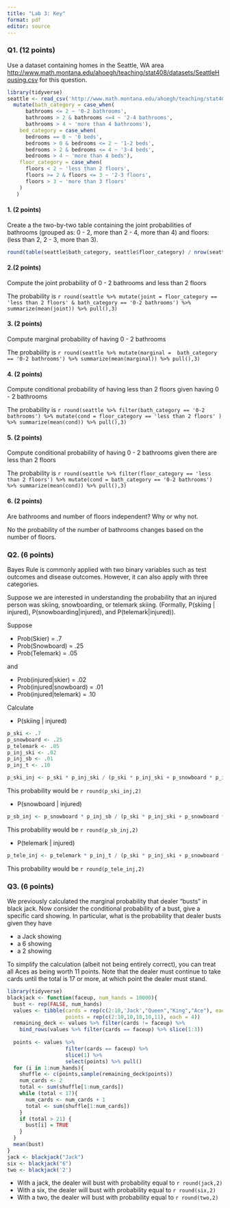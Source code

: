 ```yaml
---
title: "Lab 3: Key"
format: pdf
editor: source
---
```


### Q1. (12 points)

Use a dataset containing homes in the Seattle, WA area [http://www.math.montana.edu/ahoegh/teaching/stat408/datasets/SeattleHousing.csv](http://www.math.montana.edu/ahoegh/teaching/stat408/datasets/SeattleHousing.csv) for this question.

```r
library(tidyverse)
seattle <- read_csv('http://www.math.montana.edu/ahoegh/teaching/stat408/datasets/SeattleHousing.csv') %>%
  mutate(bath_category = case_when(
      bathrooms <= 2 ~ '0-2 bathrooms',
      bathrooms > 2 & bathrooms <=4 ~ '2-4 bathrooms',
      bathrooms > 4 ~ 'more than 4 bathrooms'),
    bed_category = case_when(
      bedrooms == 0 ~ '0 beds',
      bedrooms > 0 & bedrooms <= 2 ~ '1-2 beds',
      bedrooms > 2 & bedrooms <= 4 ~ '3-4 beds',
      bedrooms > 4 ~ 'more than 4 beds'),
    floor_category = case_when(
      floors < 2 ~ 'less than 2 floors',
      floors >= 2 & floors <= 3 ~ '2-3 floors',
      floors > 3 ~ 'more than 3 floors'
    )
   )
```


#### 1. (2 points)

Create a  the two-by-two table containing the joint probabilities of bathrooms (grouped as: 0 - 2, more than 2 - 4, more than 4) and floors:
(less than 2, 2 - 3, more than 3).
```r
round(table(seattle$bath_category, seattle$floor_category) / nrow(seattle), 3)
```

#### 2.(2 points)

Compute the joint probability of 0 - 2 bathrooms and less than 2 floors

The probability is `r round(seattle %>% mutate(joint = floor_category == 'less than 2 floors' & bath_category == '0-2 bathrooms') %>% summarize(mean(joint)) %>% pull(),3)`

#### 3. (2 points)
Compute marginal probability of having 0 - 2 bathrooms 

The probability is `r round(seattle %>% mutate(marginal =  bath_category == '0-2 bathrooms') %>% summarize(mean(marginal)) %>% pull(),3)`

#### 4. (2 points)
Compute conditional probability of having less than 2 floors given having 0 - 2 bathrooms

The probability is `r round(seattle %>% filter(bath_category == '0-2 bathrooms') %>% mutate(cond = floor_category == 'less than 2 floors' ) %>% summarize(mean(cond)) %>% pull(),3)`


#### 5. (2 points)
Compute conditional probability of having 0 - 2 bathrooms given there are less than 2 floors 

The probability is `r round(seattle %>% filter(floor_category == 'less than 2 floors') %>% mutate(cond = bath_category == '0-2 bathrooms') %>% summarize(mean(cond)) %>% pull(),3)`

#### 6. (2 points)
Are bathrooms and number of floors independent? Why or why not.

No the probability of the number of bathrooms changes based on the number of floors.

### Q2. (6 points)

Bayes Rule is commonly applied with two binary variables such as test outcomes and disease outcomes. However, it can also apply with three categories.

Suppose we are interested in understanding the probability that an injured person was skiing, snowboarding, or telemark skiing. (Formally, P(skiing | injured), P(snowboarding|injured), and P(telemark|injured)).

Suppose

- Prob(Skier) = .7
- Prob(Snowboard) = .25
- Prob(Telemark) = .05

and

- Prob(injured|skier) = .02
- Prob(injured|snowboard) = .01
- Prob(injured|telemark) = .10

Calculate

- P(skiing | injured)

```r
p_ski <- .7
p_snowboard <- .25
p_telemark <- .05
p_inj_ski <- .02
p_inj_sb <- .01
p_inj_t <- .10

p_ski_inj <- p_ski * p_inj_ski / (p_ski * p_inj_ski + p_snowboard * p_inj_sb + p_telemark * p_inj_t)

```

This probability would be `r round(p_ski_inj,2)`

- P(snowboard | injured)

```r
p_sb_inj <- p_snowboard * p_inj_sb / (p_ski * p_inj_ski + p_snowboard * p_inj_sb + p_telemark * p_inj_t)
```

This probability would be `r round(p_sb_inj,2)`

- P(telemark | injured)

```r
p_tele_inj <- p_telemark * p_inj_t / (p_ski * p_inj_ski + p_snowboard * p_inj_sb + p_telemark * p_inj_t)
```

This probability would be `r round(p_tele_inj,2)`


### Q3. (6 points)

We previously calculated the marginal probability that dealer "busts" in black jack. Now consider the conditional probability of a bust, give a specific card showing. In particular, what is the probability that dealer busts given they have 

- a Jack showing
- a 6 showing
- a 2 showing

To simplify the calculation (albeit not being entirely correct), you can treat all Aces as being worth 11 points. Note that the dealer must continue to take cards until the total is 17 or more, at which point the dealer must stand. 


```r
library(tidyverse)
blackjack <- function(faceup, num_hands = 10000){
  bust <- rep(FALSE, num_hands)
  values <- tibble(cards = rep(c(2:10,'Jack',"Queen","King","Ace"), each = 4),
                   points = rep(c(2:10,10,10,10,11), each = 4))
  remaining_deck <- values %>% filter(cards != faceup) %>% 
    bind_rows(values %>% filter(cards == faceup) %>% slice(1:3))
  
  points <- values %>% 
                   filter(cards == faceup) %>% 
                   slice(1) %>%
                   select(points) %>% pull()
  for (i in 1:num_hands){
    shuffle <- c(points,sample(remaining_deck$points))
    num_cards <- 2
    total <- sum(shuffle[1:num_cards])
    while (total < 17){
      num_cards <- num_cards + 1
      total <- sum(shuffle[1:num_cards])
    }
    if (total > 21) {
      bust[i] = TRUE
    }
  }
  mean(bust)
}
jack <- blackjack("Jack")
six <- blackjack("6")
two <- blackjack('2')
```

- With a jack, the dealer will bust with probability equal to `r round(jack,2)`
- With a six, the dealer will bust with probability equal to `r round(six,2)`
- With a two, the dealer will bust with probability equal to `r round(two,2)`

